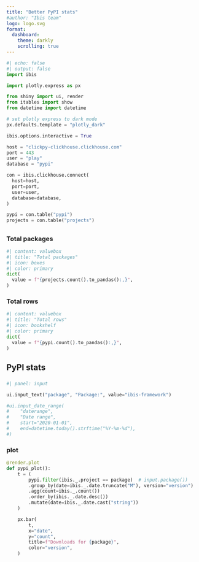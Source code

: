 ```yaml
--- 
title: "Better PyPI stats"
#author: "Ibis team"
logo: logo.svg
format:
  dashboard:
    theme: darkly
    scrolling: true
--- 
```


```python
#| echo: false
#| output: false
import ibis

import plotly.express as px

from shiny import ui, render
from itables import show
from datetime import datetime

# set plotly express to dark mode
px.defaults.template = "plotly_dark"

ibis.options.interactive = True

host = "clickpy-clickhouse.clickhouse.com"
port = 443
user = "play"
database = "pypi"

con = ibis.clickhouse.connect(
  host=host,
  port=port,
  user=user,
  database=database,
)

pypi = con.table("pypi")
projects = con.table("projects")
```



## {height=25%}

### Total packages

```python
#| content: valuebox
#| title: "Total packages"
#| icon: boxes
#| color: primary
dict(
  value = f"{projects.count().to_pandas():,}",
)
```

### Total rows

```python
#| content: valuebox
#| title: "Total rows"
#| icon: bookshelf
#| color: primary
dict(
  value = f"{pypi.count().to_pandas():,}",
)
```

## PyPI stats {height=100%}

### {.toolbar}

```python
#| panel: input

ui.input_text("package", "Package:", value="ibis-framework")

#ui.input_date_range(
#    "daterange",
#    "Date range",
#    start="2020-01-01",
#    end=datetime.today().strftime("%Y-%m-%d"),
#)
```

### plot

```python
@render.plot
def pypi_plot():
    t = (
        pypi.filter(ibis._.project == package)  # input.package())
        .group_by(date=ibis._.date.truncate("M"), version="version")
        .agg(count=ibis._.count())
        .order_by(ibis._.date.desc())
        .mutate(date=ibis._.date.cast("string"))
    )

    px.bar(
        t,
        x="date",
        y="count",
        title=f"Downloads for {package}",
        color="version",
    )
```
